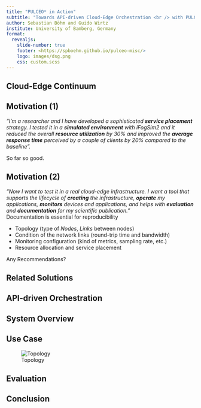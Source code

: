 ```yaml
---
title: "PULCEO* in Action"
subtitle: "Towards API-driven Cloud-Edge Orchestration <br /> with PULCEO: A Proof of Concept"
author: Sebastian Böhm and Guido Wirtz
institute: University of Bamberg, Germany
format: 
  revealjs:
    slide-number: true
    footer: <https://spboehm.github.io/pulceo-misc/>
    logo: images/dsg.png
    css: custom.scss
---
```


## Cloud-Edge Continuum

## Motivation (1)

*"I'm a researcher and I have developed a sophisticated **service placement** strategy. I tested it in a **simulated environment** with iFogSim2 and it reduced the overall **resource utilization** by 30% and improved the **average response time** perceived by a couple of clients by 20% compared to the baseline".*

So far so good.

## Motivation (2) {.smaller}

*"Now I want to test it in a real cloud-edge infrastructure. I want a tool that supports the lifecycle of **creating** the infrastructure, **operate** my applications, **monitors** devices and applications, and helps with **evaluation** and **documentation** for my scientific publication."*  
Documentation is essential for reproducibility

- Topology (type of *Nodes*, *Links* between nodes)
- Condition of the network links (round-trip time and bandwidth)
- Monitoring configuration (kind of metrics, sampling rate, etc.)
- Resource allocation and service placement

Any Recommendations?

## Related Solutions

## API-driven Orchestration

## System Overview

## Use Case

![Topology](images/topology.png)

## Evaluation

## Conclusion

